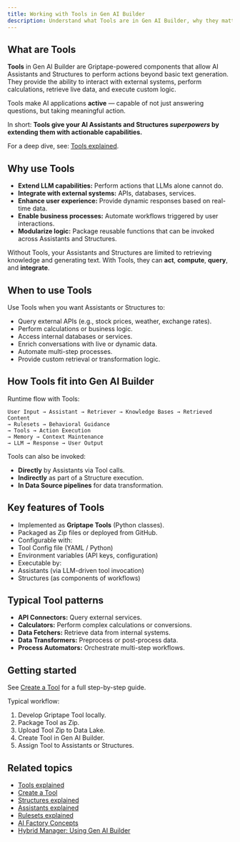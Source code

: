 ```yaml
---
title: Working with Tools in Gen AI Builder
description: Understand what Tools are in Gen AI Builder, why they matter, and how they extend the capabilities of AI Assistants and Structures.
---
```


## What are Tools

**Tools** in Gen AI Builder are Griptape-powered components that allow AI Assistants and Structures to perform actions beyond basic text generation.
They provide the ability to interact with external systems, perform calculations, retrieve live data, and execute custom logic.

Tools make AI applications **active** — capable of not just answering questions, but taking meaningful action.

In short:
**Tools give your AI Assistants and Structures *superpowers* by extending them with actionable capabilities.**

For a deep dive, see: [Tools explained](/edb-postgres-ai/ai-factory/learn/explained/tools-explained).

## Why use Tools

- **Extend LLM capabilities:** Perform actions that LLMs alone cannot do.
- **Integrate with external systems:** APIs, databases, services.
- **Enhance user experience:** Provide dynamic responses based on real-time data.
- **Enable business processes:** Automate workflows triggered by user interactions.
- **Modularize logic:** Package reusable functions that can be invoked across Assistants and Structures.

Without Tools, your Assistants and Structures are limited to retrieving knowledge and generating text.
With Tools, they can **act**, **compute**, **query**, and **integrate**.

## When to use Tools

Use Tools when you want Assistants or Structures to:

- Query external APIs (e.g., stock prices, weather, exchange rates).
- Perform calculations or business logic.
- Access internal databases or services.
- Enrich conversations with live or dynamic data.
- Automate multi-step processes.
- Provide custom retrieval or transformation logic.

## How Tools fit into Gen AI Builder

Runtime flow with Tools:

```
User Input → Assistant → Retriever → Knowledge Bases → Retrieved Content
→ Rulesets → Behavioral Guidance
→ Tools → Action Execution
→ Memory → Context Maintenance
→ LLM → Response → User Output
```



Tools can also be invoked:

- **Directly** by Assistants via Tool calls.
- **Indirectly** as part of a Structure execution.
- **In Data Source pipelines** for data transformation.

## Key features of Tools

- Implemented as **Griptape Tools** (Python classes).
- Packaged as Zip files or deployed from GitHub.
- Configurable with:
- Tool Config file (YAML / Python)
- Environment variables (API keys, configuration)
- Executable by:
- Assistants (via LLM-driven tool invocation)
- Structures (as components of workflows)

## Typical Tool patterns

- **API Connectors:** Query external services.
- **Calculators:** Perform complex calculations or conversions.
- **Data Fetchers:** Retrieve data from internal systems.
- **Data Transformers:** Preprocess or post-process data.
- **Process Automators:** Orchestrate multi-step workflows.

## Getting started

See [Create a Tool](/edb-postgres-ai/ai-factory/learn/how-to/gen-ai/create-tool) for a full step-by-step guide.

Typical workflow:

1. Develop Griptape Tool locally.
2. Package Tool as Zip.
3. Upload Tool Zip to Data Lake.
4. Create Tool in Gen AI Builder.
5. Assign Tool to Assistants or Structures.

## Related topics

- [Tools explained](/edb-postgres-ai/ai-factory/learn/explained/tools-explained)
- [Create a Tool](/edb-postgres-ai/ai-factory/learn/how-to/gen-ai/create-tool)
- [Structures explained](/edb-postgres-ai/ai-factory/learn/explained/structures-explained)
- [Assistants explained](/edb-postgres-ai/ai-factory/learn/explained/assistants-explained)
- [Rulesets explained](/edb-postgres-ai/ai-factory/learn/explained/rulesets-explained)
- [AI Factory Concepts](/edb-postgres-ai/ai-factory/learn/explained/ai-factory-concepts)
- [Hybrid Manager: Using Gen AI Builder](/edb-postgres-ai/hybrid-manager/ai-factory/gen-ai/builder)
